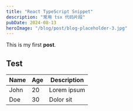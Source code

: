 ```yaml
---
title: "React TypeScript Snippet"
description: "常用 tsx 代码片段"
pubDate: 2024-08-13
heroImage: "/blog/post/blog-placeholder-3.jpg"
---
```


This is my first **post**.

## Test

| Name | Age | Description |
| ---- | --- | ----------- |
| John | 20  | Lorem ipsum |
| Doe  | 30  | Dolor sit   |
